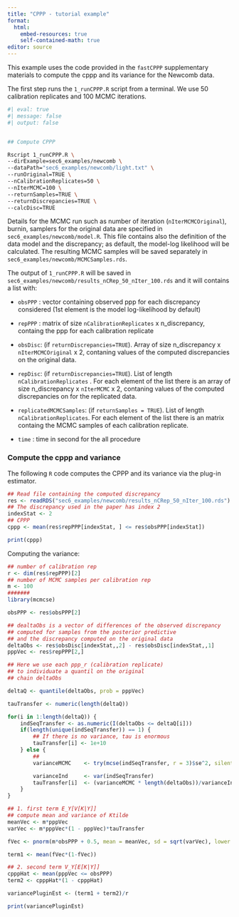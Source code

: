```yaml
---
title: "CPPP - tutorial example"
format: 
  html:
    embed-resources: true
    self-contained-math: true
editor: source
---
```


This example uses the code provided in the `fastCPPP` supplementary materials to compute the cppp and its variance for the Newcomb data.

The first step runs the `1_runCPPP.R` script from a terminal. We use $50$ calibration replicates and $100$ MCMC iterations.

```bash
#| eval: true
#| message: false
#| output: false


## Compute CPPP

Rscript 1_runCPPP.R \
--dirExample=sec6_examples/newcomb \
--dataPath="sec6_examples/newcomb/light.txt" \
--runOriginal=TRUE \
--nCalibrationReplicates=50 \
--nIterMCMC=100 \
--returnSamples=TRUE \
--returnDiscrepancies=TRUE \
--calcDisc=TRUE 
```

Details for the MCMC run such as number of iteration (`nIterMCMCOriginal`), burnin, samplers for the original data are specified in `sec6_examples/newcomb/model.R`. This file contains also the definition of the data model and the discrepancy; as default, the model-log likelihood will be calculated. The resulting MCMC samples will be saved separately in `sec6_examples/newcomb/MCMCSamples.rds`.

The output of `1_runCPPP.R` will be saved in `sec6_examples/newcomb/results_nCRep_50_nIter_100.rds` and it will contains a list with:

-   `obsPPP` : vector containing observed ppp for each discrepancy considered (1st element is the model log-likelihood by default)

-   `repPPP` : matrix of size `nCalibrationReplicates` x n_discrepancy, containg the ppp for each calibration replicate

-   `obsDisc`: (if `returnDiscrepancies=TRUE`). Array of size n_discrepancy x `nIterMCMCOriginal` x 2, contaning values of the computed discrepancies on the original data.

-   `repDisc`: (if `returnDiscrepancies=TRUE`). List of length `nCalibrationReplicates` . For each element of the list there is an array of size n_discrepancy x `nIterMCMC` x 2, contaning values of the computed discrepancies on for the replicated data.

-   `replicatedMCMCSamples`: (if `returnSamples = TRUE`). List of length `nCalibrationReplicates`. For each element of the list there is an matrix containg the MCMC samples of each calibration replicate.

-   `time` : time in second for the all procedure

### Compute the cppp and variance

The following `R` code computes the CPPP and its variance via the plug-in estimator.

```r
## Read file containing the computed discrepancy
res <- readRDS("sec6_examples/newcomb/results_nCRep_50_nIter_100.rds")
## The discrepancy used in the paper has index 2
indexStat <- 2
## CPPP
cppp <- mean(res$repPPP[indexStat, ] <= res$obsPPP[indexStat])

print(cppp)

```

Computing the variance:

```r
## number of calibration rep
r <- dim(res$repPPP)[2]
## number of MCMC samples per calibration rep
m <- 100
#######
library(mcmcse)

obsPPP <- res$obsPPP[2]

## dealtaObs is a vector of differences of the observed discrepancy
## computed for samples from the posterior predictive
## and the discrepancy computed on the original data
deltaObs <- res$obsDisc[indexStat,,2] - res$obsDisc[indexStat,,1]
pppVec <- res$repPPP[2,]

## Here we use each ppp_r (calibration replicate)
## to individuate a quantil on the original 
## chain deltaObs

deltaQ <- quantile(deltaObs, prob = pppVec)

tauTransfer <- numeric(length(deltaQ))

for(i in 1:length(deltaQ)) {
	indSeqTransfer <- as.numeric(I(deltaObs <= deltaQ[i]))
	if(length(unique(indSeqTransfer)) == 1) {
		## If there is no variance, tau is enormous
		tauTransfer[i] <- 1e+10
	} else {
		## 
		varianceMCMC 	<- try(mcse(indSeqTransfer, r = 3)$se^2, silent = TRUE)

		varianceInd 	<- var(indSeqTransfer)
		tauTransfer[i] 	<- (varianceMCMC * length(deltaObs))/varianceInd	
	}
}

## 1. first term E_Y[V[K|Y]]
## compute mean and variance of Ktilde
meanVec <- m*pppVec
varVec <- m*pppVec*(1 - pppVec)*tauTransfer

fVec <- pnorm(m*obsPPP + 0.5, mean = meanVec, sd = sqrt(varVec), lower.tail = TRUE)

term1 <- mean(fVec*(1-fVec))

## 2. second term V_Y[E[K|Y]]
cpppHat <- mean(pppVec <= obsPPP)
term2 <- cpppHat*(1 - cpppHat)	

variancePluginEst <- (term1 + term2)/r

print(variancePluginEst)
```


